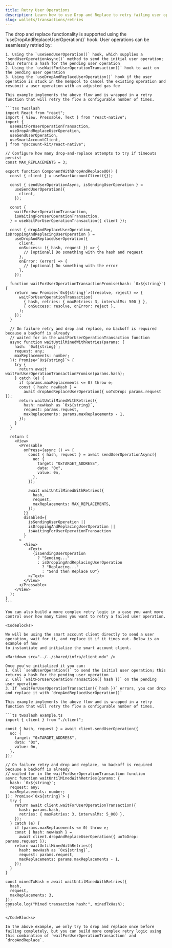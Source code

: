 ```yaml
---
title: Retry User Operations
description: Learn how to use Drop and Replace to retry failing user operations.
slug: wallets/transactions/retries
---
```


<Markdown src="../../shared/infra/drop-and-replace-description.mdx" />

<Tabs>
  <Tab title="React">
    The drop and replace functionality is supported using the `useDropAndReplaceUserOperation()` hook. User operations can be seamlessly retried by:

    1. Using the `useSendUserOperation()` hook, which supplies a `sendUserOperationAsync()` method to send the initial user operation; this returns a hash for the pending user operation
    2. Using the `useWaitForUserOperationTransaction()` hook to wait on the pending user operation
    3. Using the `useDropAndReplaceUserOperation()` hook if the user operation is stuck in the mempool to cancel the existing operation and resubmit a user operation with an adjusted gas fee

    This example implements the above flow and is wrapped in a retry function that will retry the flow a configurable number of times.

    ```tsx twoslash
    import React from "react";
    import { View, Pressable, Text } from "react-native";
    import {
      useWaitForUserOperationTransaction,
      useDropAndReplaceUserOperation,
      useSendUserOperation,
      useSmartAccountClient,
    } from "@account-kit/react-native";

    // Configure how many drop-and-replace attempts to try if timeouts persist
    const MAX_REPLACEMENTS = 3;

    export function ComponentWithDropAndReplaceUO() {
      const { client } = useSmartAccountClient({});

      const { sendUserOperationAsync, isSendingUserOperation } =
        useSendUserOperation({
          client,
        });

      const {
        waitForUserOperationTransaction,
        isWaitingForUserOperationTransaction,
      } = useWaitForUserOperationTransaction({ client });

      const { dropAndReplaceUserOperation, isDroppingAndReplacingUserOperation } =
        useDropAndReplaceUserOperation({
          client,
          onSuccess: ({ hash, request }) => {
            // [optional] Do something with the hash and request
          },
          onError: (error) => {
            // [optional] Do something with the error
          },
        });

      function waitForUserOperationTransactionPromise(hash: `0x${string}`) {
        return new Promise<`0x${string}`>((resolve, reject) => {
          waitForUserOperationTransaction(
            { hash, retries: { maxRetries: 3, intervalMs: 500 } },
            { onSuccess: resolve, onError: reject },
          );
        });
      }

      // On failure retry and drop and replace, no backoff is required because a backoff is already
      // waited for in the waitForUserOperationTransaction function
      async function waitUntilMinedWithRetries(params: {
        hash: `0x${string}`;
        request: any;
        maxReplacements: number;
      }): Promise<`0x${string}`> {
        try {
          return await waitForUserOperationTransactionPromise(params.hash);
        } catch (e) {
          if (params.maxReplacements <= 0) throw e;
          const { hash: newHash } =
            await dropAndReplaceUserOperation({ uoToDrop: params.request });
          return waitUntilMinedWithRetries({
            hash: newHash as `0x${string}`,
            request: params.request,
            maxReplacements: params.maxReplacements - 1,
          });
        }
      }

      return (
        <View>
          <Pressable
            onPress={async () => {
              const { hash, request } = await sendUserOperationAsync({
                uo: {
                  target: "0xTARGET_ADDRESS",
                  data: "0x",
                  value: 0n,
                },
              });

              await waitUntilMinedWithRetries({
                hash,
                request,
                maxReplacements: MAX_REPLACEMENTS,
              });
            }}
            disabled={
              isSendingUserOperation ||
              isDroppingAndReplacingUserOperation ||
              isWaitingForUserOperationTransaction
            }
          >
            <View>
              <Text>
                {isSendingUserOperation
                  ? "Sending..."
                  : isDroppingAndReplacingUserOperation
                    ? "Replacing..."
                    : "Send then Replace UO"}
              </Text>
            </View>
          </Pressable>
        </View>
      );
    }
    ```

    You can also build a more complex retry logic in a case you want more control over how many times you want to retry a failed user operation.

  </Tab>
  <Tab title="JavaScript">

    <CodeBlocks>

    We will be using the smart account client directly to send a user operation, wait for it, and replace it if it times out. Below is an example of how
    to instantiate and initialize the smart account client.

    <Markdown src="../../shared/infra/client.mdx" />

    Once you've initialized it you can:
    1. Call `sendUserOperation()` to send the initial user operation; this returns a hash for the pending user operation
    2. Call `waitForUserOperationTransaction({ hash })` on the pending user operation
    3. If `waitForUserOperationTransaction({ hash })` errors, you can drop and replace it with `dropAndReplaceUserOperation()`

    This example implements the above flow and is wrapped in a retry function that will retry the flow a configurable number of times.

    ```ts twoslash example.ts
    import { client } from "./client";

    const { hash, request } = await client.sendUserOperation({
      uo: {
        target: "0xTARGET_ADDRESS",
        data: "0x",
        value: 0n,
      },
    });

    // On failure retry and drop and replace, no backoff is required because a backoff is already
    // waited for in the waitForUserOperationTransaction function
    async function waitUntilMinedWithRetries(params: {
      hash: `0x${string}`;
      request: any;
      maxReplacements: number;
    }): Promise<`0x${string}`> {
      try {
        return await client.waitForUserOperationTransaction({
          hash: params.hash,
          retries: { maxRetries: 3, intervalMs: 5_000 },
        });
      } catch (e) {
        if (params.maxReplacements <= 0) throw e;
        const { hash: newHash } =
          await client.dropAndReplaceUserOperation({ uoToDrop: params.request });
        return waitUntilMinedWithRetries({
          hash: newHash as `0x${string}`,
          request: params.request,
          maxReplacements: params.maxReplacements - 1,
        });
      }
    }

    const minedTxHash = await waitUntilMinedWithRetries({
      hash,
      request,
      maxReplacements: 3,
    });
    console.log("Mined transaction hash:", minedTxHash);
    ```

    </CodeBlocks>

    In the above example, we only try to drop and replace once before failing completely, but you can build more complex retry logic using this combination of `waitForUserOperationTransaction` and `dropAndReplace`.

  </Tab>
</Tabs>
